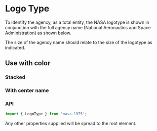 
<Meta title="Logo Type" component={LogoType} />

# Logo Type

To identify the agency, as a total entity, the NASA logotype is shown in conjunction with the full
agency name (National Aeronautics and Space Administration) as shown below.

The size of the agency name should relate to the size of the logotype as indicated.

<div style={{ margin: '3rem 0' }}>
    <LogoType theme="dark" size="lg" style={{ marginBottom: '2rem' }} />
    <LogoType theme="dark" size="md" style={{ marginBottom: '2rem' }} />
    <LogoType theme="dark" size="sm" />
</div>

## Use with color

<StoryContainer>
    <LogoType theme="dark" />
</StoryContainer>

<StoryContainer>
    <LogoType theme="red" />
</StoryContainer>

<StoryContainer background="dark">
    <LogoType theme="light" />
</StoryContainer>

### Stacked

<StoryContainer>
    <LogoType theme="red" stacked={true} />
</StoryContainer>

### With center name

<StoryContainer>
    <LogoType theme="red" centerName="John F. Kennedy Space Center" />
</StoryContainer>

### API

```javascript
import { LogoType } from 'nasa-1975';
```

<Props of={LogoType} />

Any other properties supplied will be spread to the root element.
